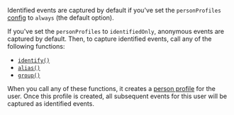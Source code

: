 Identified events are captured by default if you've set the `personProfiles` [config](/docs/libraries/flutter#person-profiles-anonymous-vs-identified-persons) to `always` (the default option).

If you've set the `personProfiles` to `identifiedOnly`, anonymous events are captured by default. Then, to capture identified events, call any of the following functions:

- [`identify()`](/docs/product-analytics/identify)
- [`alias()`](/docs/product-analytics/identify#alias-assigning-multiple-distinct-ids-to-the-same-user)
- [`group()`](/docs/product-analytics/group-analytics)

When you call any of these functions, it creates a [person profile](/docs/data/persons) for the user. Once this profile is created, all subsequent events for this user will be captured as identified events.